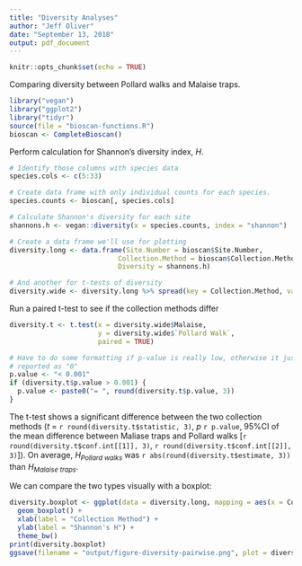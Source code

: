 ```yaml
---
title: "Diversity Analyses"
author: "Jeff Oliver"
date: "September 13, 2018"
output: pdf_document
---
```


```r
knitr::opts_chunk$set(echo = TRUE)
```

Comparing diversity between Pollard walks and Malaise traps.

```r
library("vegan")
library("ggplot2")
library("tidyr")
source(file = "bioscan-functions.R")
bioscan <- CompleteBioscan()
```

Perform calculation for Shannon's diversity index, _H_.
```r
# Identify those columns with species data
species.cols <- c(5:33)

# Create data frame with only individual counts for each species.
species.counts <- bioscan[, species.cols]

# Calculate Shannon's diversity for each site
shannons.h <- vegan::diversity(x = species.counts, index = "shannon")

# Create a data frame we'll use for plotting
diversity.long <- data.frame(Site.Number = bioscan$Site.Number,
                           Collection.Method = bioscan$Collection.Method,
                           Diversity = shannons.h)

# And another for t-tests of diversity
diversity.wide <- diversity.long %>% spread(key = Collection.Method, value = Diversity)
```

Run a paired t-test to see if the collection methods differ
```r
diversity.t <- t.test(x = diversity.wide$Malaise, 
                      y = diversity.wide$`Pollard Walk`,
                      paired = TRUE)

# Have to do some formatting if p-value is really low, otherwise it just gets 
# reported as "0"
p.value <- "< 0.001"
if (diversity.t$p.value > 0.001) {
  p.value <- paste0("= ", round(diversity.t$p.value, 3))
}
```

The t-test shows a significant difference between the two collection methods (_t_ = `r round(diversity.t$statistic, 3)`, _p_ `r p.value`, 95%CI of the mean difference between Maliase traps and Pollard walks [`r round(diversity.t$conf.int[[1]], 3)`, `r round(diversity.t$conf.int[[2]], 3)`]). On average, $H_{Pollard \ walks}$ was `r abs(round(diversity.t$estimate, 3))` than $H_{Malaise \ traps}$.

We can compare the two types visually with a boxplot:
```r
diversity.boxplot <- ggplot(data = diversity.long, mapping = aes(x = Collection.Method, y = Diversity)) +
  geom_boxplot() +
  xlab(label = "Collection Method") + 
  ylab(label = "Shannon's H") + 
  theme_bw()
print(diversity.boxplot)
ggsave(filename = "output/figure-diversity-pairwise.png", plot = diversity.boxplot)
```
